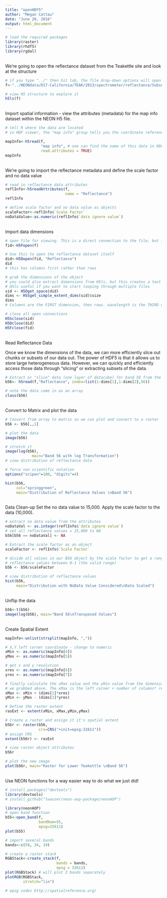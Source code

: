 ```yaml
---
title: "openHDF5"
author: "Megan Cattau"
date: "June 20, 2016"
output: html_document
---
```


```r
# load the required packages
library(raster)
library(rhdf5)
library(rgdal)
```

<br>
We're going to open the reflectance dataset from the Teakettle site and look at the structure
```r
# if you type "../" then hit tab, the file drop-down options will open automatically
f<-"../NEONdata/D17-California/TEAK/2013/spectrometer/reflectance/Subset3NIS1_20130614_100459_atmcor.h5"

# view H5 structure to explore it
h5ls(f)
```

<br>
Import spatial information - view the attributes (metadata) for the map info dataset within the NEON H5 file.
```r
# tell R where the data are located
# in HDF viewer, the "map info" group tells you the coordinate reference system and the coordinate loaction of the upper left corner of the file and spatial resolution

mapInfo<-h5read(f,
                "map info", # one can find the name of this data in HDF view
                read.attributes = TRUE)
mapInfo
```

<br>
We're going to import the reflectance metadata and define the scale factor and no data value
```r

# read in reflectance data attributes
reflInfo<-h5readAttributes(f,
                           name = "Reflectance")
reflInfo

# define scale factor and no data value as objects
scaleFactor<-reflInfo$`Scale Factor`
noDataValue<-as.numeric(reflInfo$`data ignore value`)
```

<br>
Import data dimensions
```r
# open file for viewing. This is a direct connection to the file, but it doesn't read it in. We don't want to read in a huge data cube into memory.
fid<-H5Fopen(f)

# Use this to open the reflectance dataset itself
did<-H5Dopen(fid, "Reflectance")
did
# this has columns first rather than rows

# grab the dimensions of the object
# you could also extract dimensions from H5ls, but this creates a text object and then you have to split it out
# H5ls useful if you want to start looping through multiple files
sid <- H5Dget_space(did)
dims <- H5Sget_simple_extent_dims(sid)$size
dims
# Columns are the FIRST dimension, then rows. wavelength is the THIRD dimension rather than the first. 

# close all open connections
H5Sclose(sid)
H5Dclose(did)
H5Fclose(fid)
```

<br>
Read Reflectance Data

Once we know the dimensions of the data, we can more efficiently slice out chunks or subsets of our data out. The power of HDF5 is that it allows us to store large heterogeneous data. However, we can quickly and efficiently access those data through “slicing” or extracting subsets of the data.

```r
# Extract or "slice" data (one layer of datacube) for band 56 from the HDF5 file
b56<- h5read(f,"Reflectance", index=list(1:dims[1],1:dims[2],56))

# note the data come in as an array
class(b56)
```

<br>
Convert to Matrix and plot the data
```r
# Convert from array to matrix so we can plot and convert to a raster
b56 <- b56[,,1]

# plot the data
image(b56)

# stretch it
image(log(b56),
			main="Band 56 with log Transformation")
# view distribution of reflectance data

# force non scientific notation
options("scipen"=100, "digits"=4)

hist(b56,
     col="springgreen",
     main="Distribution of Reflectance Values \nBand 56")
```

<br>
Data Clean-up
Set the no data value to 15,000.
Apply the scale factor to the data (10,000).
```r
# extract no data value from the attributes
noDataVal <- as.integer(reflInfo$`data ignore value`)
# set all reflectance values = 15,000 to NA
b56[b56 == noDataVal] <- NA

# Extract the scale factor as an object
scaleFactor <- reflInfo$`Scale Factor`

# divide all values in our B56 object by the scale factor to get a range of
# reflectance values between 0-1 (the valid range)
b56 <- b56/scaleFactor

# view distribution of reflectance values
hist(b56,
     main="Distribution with NoData Value Considered\nData Scaled")
```

<br>
Unflip the data
```r
b56<-t(b56)
image(log(b56), main="Band 56\nTransposed Values")
```

<br>
Create Spatial Extent
```r

mapInfo<-unlist(strsplit(mapInfo, ","))

# X,Y left corner coordinate - change to numeric
xMin <- as.numeric(mapInfo[4])
yMax <- as.numeric(mapInfo[5])

# get x and y resolution
xres <- as.numeric(mapInfo[6])
yres <- as.numeric(mapInfo[7])

# finally calculate the xMax value and the yMin value from the dimensions
# we grabbed above. The xMax is the left corner + number of columns* resolution.
xMax <- xMin + (dims[1]*xres)
yMin <- yMax - (dims[2]*yres)

# Define the raster extent
rasExt <- extent(xMin, xMax,yMin,yMax)

# Create a raster and assign it it's spatial extent
b56r <- raster(b56,
               crs=CRS("+init=epsg:32611"))
# assign CRS
extent(b56r) <- rasExt

# view raster object attributes
b56r

# plot the new image
plot(b56r, main="Raster for Lower Teakettle \nBand 56")
```

<br>
Use NEON functions for a way easier way to do what we just did!
```r
# install.packages("devtools")
library(devtools)
# install_github("lwasser/neon-aop-package/neonAOP")

library(neonAOP)
# open band function 
b55<-open_band(f,
               bandNum=55,
               epsg=32611)
plot(b55)

# import several bands
bands<-c(58, 34, 19)

# create a raster stack
RGBStack<-create_stack(f, 
                       bands = bands,
                       epsg = 32611)
plot(RGBStack) # will plot 3 bands separately
plotRGB(RGBStack,
        stretch="lin")

# epsg codes http://spatialreference.org/
```

<br>